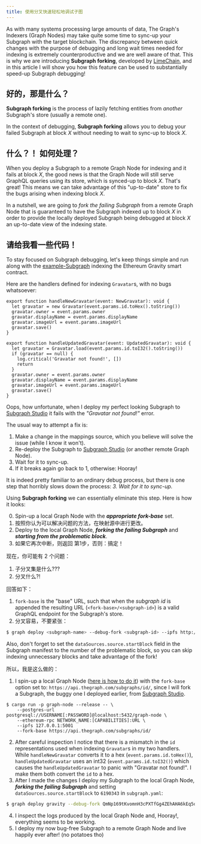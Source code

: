 ```yaml
---
title: 使用分叉快速轻松地调试子图
---
```


As with many systems processing large amounts of data, The Graph's Indexers (Graph Nodes) may take quite some time to sync-up your Subgraph with the target blockchain. The discrepancy between quick changes with the purpose of debugging and long wait times needed for indexing is extremely counterproductive and we are well aware of that. This is why we are introducing **Subgraph forking**, developed by [LimeChain](https://limechain.tech/), and in this article I will show you how this feature can be used to substantially speed-up Subgraph debugging!

## 好的，那是什么？

**Subgraph forking** is the process of lazily fetching entities from _another_ Subgraph's store (usually a remote one).

In the context of debugging, **Subgraph forking** allows you to debug your failed Subgraph at block _X_ without needing to wait to sync-up to block _X_.

## 什么？！ 如何处理？

When you deploy a Subgraph to a remote Graph Node for indexing and it fails at block _X_, the good news is that the Graph Node will still serve GraphQL queries using its store, which is synced-up to block _X_. That's great! This means we can take advantage of this "up-to-date" store to fix the bugs arising when indexing block _X_.

In a nutshell, we are going to _fork the failing Subgraph_ from a remote Graph Node that is guaranteed to have the Subgraph indexed up to block _X_ in order to provide the locally deployed Subgraph being debugged at block _X_ an up-to-date view of the indexing state.

## 请给我看一些代码！

To stay focused on Subgraph debugging, let's keep things simple and run along with the [example-Subgraph](https://github.com/graphprotocol/graph-tooling/tree/main/examples/ethereum-gravatar) indexing the Ethereum Gravity smart contract.

Here are the handlers defined for indexing `Gravatar`s, with no bugs whatsoever:

```tsx
export function handleNewGravatar(event: NewGravatar): void {
  let gravatar = new Gravatar(event.params.id.toHex().toString())
  gravatar.owner = event.params.owner
  gravatar.displayName = event.params.displayName
  gravatar.imageUrl = event.params.imageUrl
  gravatar.save()
}

export function handleUpdatedGravatar(event: UpdatedGravatar): void {
  let gravatar = Gravatar.load(event.params.id.toI32().toString())
  if (gravatar == null) {
    log.critical('Gravatar not found!', [])
    return
  }
  gravatar.owner = event.params.owner
  gravatar.displayName = event.params.displayName
  gravatar.imageUrl = event.params.imageUrl
  gravatar.save()
}
```

Oops, how unfortunate, when I deploy my perfect looking Subgraph to [Subgraph Studio](https://thegraph.com/studio/) it fails with the _"Gravatar not found!"_ error.

The usual way to attempt a fix is:

1. Make a change in the mappings source, which you believe will solve the issue (while I know it won't).
2. Re-deploy the Subgraph to [Subgraph Studio](https://thegraph.com/studio/) (or another remote Graph Node).
3. Wait for it to sync-up.
4. If it breaks again go back to 1, otherwise: Hooray!

It is indeed pretty familiar to an ordinary debug process, but there is one step that horribly slows down the process: _3. Wait for it to sync-up._

Using **Subgraph forking** we can essentially eliminate this step. Here is how it looks:

0. Spin-up a local Graph Node with the **_appropriate fork-base_** set.
1. 按照你认为可以解决问题的方法，在映射源中进行更改。
2. Deploy to the local Graph Node, **_forking the failing Subgraph_** and **_starting from the problematic block_**.
3. 如果它再次中断，则返回 第1步，否则：搞定！

现在，你可能有 2 个问题：

1. 子分叉集是什么???
2. 分叉什么?!

回答如下：

1. `fork-base` is the "base" URL, such that when the _subgraph id_ is appended the resulting URL (`<fork-base>/<subgraph-id>`) is a valid GraphQL endpoint for the Subgraph's store.
2. 分叉容易，不要紧张：

```bash
$ graph deploy <subgraph-name> --debug-fork <subgraph-id> --ipfs http://localhost:5001 --node http://localhost:8020
```

Also, don't forget to set the `dataSources.source.startBlock` field in the Subgraph manifest to the number of the problematic block, so you can skip indexing unnecessary blocks and take advantage of the fork!

所以，我是这么做的：

1. I spin-up a local Graph Node ([here is how to do it](https://github.com/graphprotocol/graph-node#running-a-local-graph-node)) with the `fork-base` option set to: `https://api.thegraph.com/subgraphs/id/`, since I will fork a Subgraph, the buggy one I deployed earlier, from [Subgraph Studio](https://thegraph.com/studio/).

```
$ cargo run -p graph-node --release -- \
    --postgres-url postgresql://USERNAME[:PASSWORD]@localhost:5432/graph-node \
    --ethereum-rpc NETWORK_NAME:[CAPABILITIES]:URL \
    --ipfs 127.0.0.1:5001
    --fork-base https://api.thegraph.com/subgraphs/id/
```

2. After careful inspection I notice that there is a mismatch in the `id` representations used when indexing `Gravatar`s in my two handlers. While `handleNewGravatar` converts it to a hex (`event.params.id.toHex()`), `handleUpdatedGravatar` uses an int32 (`event.params.id.toI32()`) which causes the `handleUpdatedGravatar` to panic with "Gravatar not found!". I make them both convert the `id` to a hex.
3. After I made the changes I deploy my Subgraph to the local Graph Node, **_forking the failing Subgraph_** and setting `dataSources.source.startBlock` to `6190343` in `subgraph.yaml`:

```bash
$ graph deploy gravity --debug-fork QmNp169tKvomnH3cPXTfGg4ZEhAHA6kEq5oy1XDqAxqHmW --ipfs http://localhost:5001 --node http://localhost:8020
```

4. I inspect the logs produced by the local Graph Node and, Hooray!, everything seems to be working.
5. I deploy my now bug-free Subgraph to a remote Graph Node and live happily ever after! (no potatoes tho)

